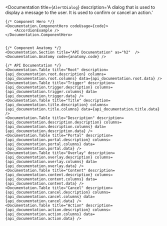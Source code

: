 







<Documentation
    title={`AlertDialog`}
    description='A dialog that is used to display a message to the user. It is used to confirm or cancel an action.'
>

    {/* Component Hero */}
    <Documentation.ComponentHero codeUsage={code}>
        <AccordionExample />
    </Documentation.ComponentHero>


    {/* Component Anatomy */}
    <Documentation.Section title="API Documentation" as="h2"  />
    <Documentation.Anatomy code={anatomy.code} />

    {/* API Documentation */}
    <Documentation.Table title="Root" description={api_documentation.root.description} columns={api_documentation.root.columns} data={api_documentation.root.data} />
    <Documentation.Table title="Trigger" description={api_documentation.trigger.description} columns={api_documentation.trigger.columns} data={api_documentation.trigger.data} />
    <Documentation.Table title="Title" description={api_documentation.title.description} columns={api_documentation.title.columns} data={api_documentation.title.data} />
    <Documentation.Table title="Description" description={api_documentation.description.description} columns={api_documentation.description.columns} data={api_documentation.description.data} />
    <Documentation.Table title="Portal" description={api_documentation.portal.description} columns={api_documentation.portal.columns} data={api_documentation.portal.data} />
    <Documentation.Table title="Overlay" description={api_documentation.overlay.description} columns={api_documentation.overlay.columns} data={api_documentation.overlay.data} />
    <Documentation.Table title="Content" description={api_documentation.content.description} columns={api_documentation.content.columns} data={api_documentation.content.data} />
    <Documentation.Table title="Cancel" description={api_documentation.cancel.description} columns={api_documentation.cancel.columns} data={api_documentation.cancel.data} />
    <Documentation.Table title="Action" description={api_documentation.action.description} columns={api_documentation.action.columns} data={api_documentation.action.data} />
    

</Documentation>